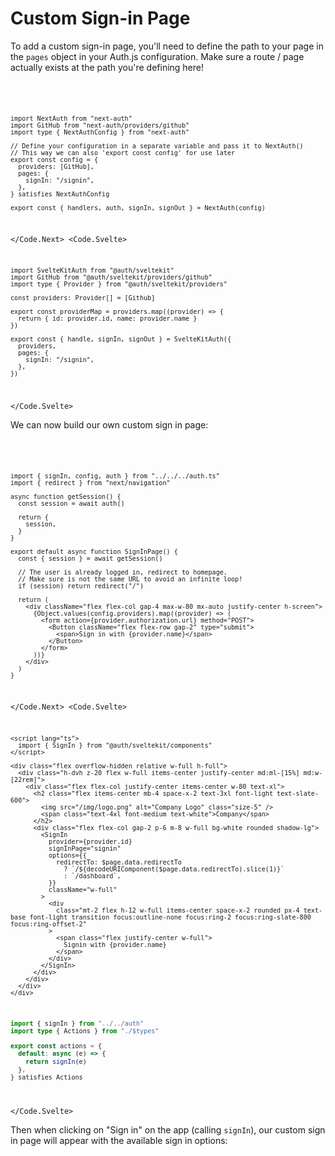 
# Custom Sign-in Page

To add a custom sign-in page, you'll need to define the path to your page in the `pages` object in your Auth.js configuration. Make sure a route / page actually exists at the path you're defining here!

<Code>
<Code.Next>

```tsx filename="./auth.ts" {7, 10}
import NextAuth from "next-auth"
import GitHub from "next-auth/providers/github"
import type { NextAuthConfig } from "next-auth"

// Define your configuration in a separate variable and pass it to NextAuth()
// This way we can also 'export const config' for use later
export const config = {
  providers: [GitHub],
  pages: {
    signIn: "/signin",
  },
} satisfies NextAuthConfig

export const { handlers, auth, signIn, signOut } = NextAuth(config)
```

</Code.Next>
<Code.Svelte>

```tsx filename="./auth.ts" {7}
import SvelteKitAuth from "@auth/sveltekit"
import GitHub from "@auth/sveltekit/providers/github"
import type { Provider } from "@auth/sveltekit/providers"

const providers: Provider[] = [Github]

export const providerMap = providers.map((provider) => {
  return { id: provider.id, name: provider.name }
})

export const { handle, signIn, signOut } = SvelteKitAuth({
  providers,
  pages: {
    signIn: "/signin",
  },
})
```

</Code.Svelte>
</Code>

We can now build our own custom sign in page:

<Code>
<Code.Next>

```tsx filename="app/signin/page.tsx"
import { signIn, config, auth } from "../../../auth.ts"
import { redirect } from "next/navigation"

async function getSession() {
  const session = await auth()

  return {
    session,
  }
}

export default async function SignInPage() {
  const { session } = await getSession()

  // The user is already logged in, redirect to homepage.
  // Make sure is not the same URL to avoid an infinite loop!
  if (session) return redirect("/")

  return (
    <div className="flex flex-col gap-4 max-w-80 mx-auto justify-center h-screen">
      {Object.values(config.providers).map((provider) => (
        <form action={provider.authorization.url} method="POST">
          <Button className="flex flex-row gap-2" type="submit">
            <span>Sign in with {provider.name}</span>
          </Button>
        </form>
      ))}
    </div>
  )
}
```

</Code.Next>
<Code.Svelte>

```svelte filename="src/routes/signin/+page.svelte"
<script lang="ts">
  import { SignIn } from "@auth/sveltekit/components"
</script>

<div class="flex overflow-hidden relative w-full h-full">
  <div class="h-dvh z-20 flex w-full items-center justify-center md:ml-[15%] md:w-[22rem]">
    <div class="flex flex-col justify-center items-center w-80 text-xl">
      <h2 class="flex items-center mb-4 space-x-2 text-3xl font-light text-slate-600">
        <img src="/img/logo.png" alt="Company Logo" class="size-5" />
        <span class="text-4xl font-medium text-white">Company</span>
      </h2>
      <div class="flex flex-col gap-2 p-6 m-8 w-full bg-white rounded shadow-lg">
        <SignIn
          provider={provider.id}
          signInPage="signin"
          options={{
            redirectTo: $page.data.redirectTo
              ? `/${decodeURIComponent($page.data.redirectTo).slice(1)}`
              : `/dashboard`,
          }}
          className="w-full"
        >
          <div
            class="mt-2 flex h-12 w-full items-center space-x-2 rounded px-4 text-base font-light transition focus:outline-none focus:ring-2 focus:ring-slate-800 focus:ring-offset-2"
          >
            <span class="flex justify-center w-full">
              Signin with {provider.name}
            </span>
          </div>
        </SignIn>
      </div>
    </div>
  </div>
</div>
```

```ts filename="src/routes/signin/+page.server.ts"
import { signIn } from "../../auth"
import type { Actions } from "./$types"

export const actions = {
  default: async (e) => {
    return signIn(e)
  },
} satisfies Actions
```

</Code.Svelte>
</Code>

Then when clicking on "Sign in" on the app (calling `signIn`), our custom sign in page will appear with the available sign in options:


<Screenshot
  src={CustomSignInPage}
  alt="Custom Sign-in Page"
  className="w-full max-w-3xl"
/>

